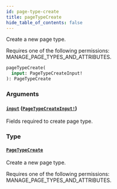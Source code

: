 ```yaml
---
id: page-type-create
title: pageTypeCreate
hide_table_of_contents: false
---
```


Create a new page type.

Requires one of the following permissions: MANAGE_PAGE_TYPES_AND_ATTRIBUTES.

```graphql
pageTypeCreate(
  input: PageTypeCreateInput!
): PageTypeCreate
```

### Arguments

#### [`input`](#) ([`PageTypeCreateInput!`](../../../developer/api-reference/inputs/page-type-create-input))

Fields required to create page type.

### Type

#### [`PageTypeCreate`](../../../developer/api-reference/objects/page-type-create)

Create a new page type.

Requires one of the following permissions: MANAGE_PAGE_TYPES_AND_ATTRIBUTES.
